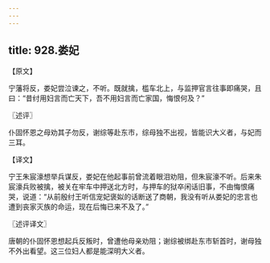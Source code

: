 ```yaml
---
---
---
```

title: 928.娄妃
---



【原文】

宁藩将反，娄妃尝泣谏之，不听。既就擒，槛车北上，与监押官言往事即痛哭，且曰：“昔纣用妇言而亡天下，吾不用妇言而亡家国，悔恨何及？”

〖述评〗

仆固怀恩之母劝其子勿反，谢综等赴东市，综母独不出视，皆能识大义者，与妃而三耳。

【译文】

宁王朱宸濠想举兵谋反，娄妃在他起事前曾流着眼泪劝阻，但朱宸濠不听。后来朱宸濠兵败被擒，被关在牢车中押送北方时，与押车的狱卒闲话旧事，不由悔恨痛哭，说道：“从前殷纣王听信宠妃褒姒的话断送了商朝，我没有听从娄妃的忠言也遭到丧家灭族的命运，现在后悔已来不及了。”

〖述评译文〗

唐朝的仆固怀恩想起兵反叛时，曾遭他母亲劝阻；谢综被绑赴东市斩首时，谢母独不外出看望。这三位妇人都是能深明大义者。